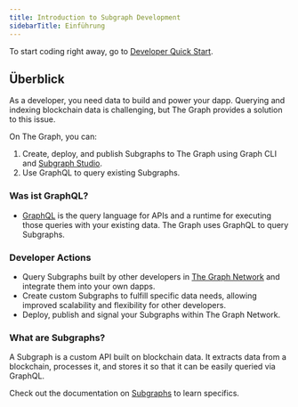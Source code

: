 ```yaml
---
title: Introduction to Subgraph Development
sidebarTitle: Einführung
---
```


To start coding right away, go to [Developer Quick Start](/subgraphs/quick-start/).

## Überblick

As a developer, you need data to build and power your dapp. Querying and indexing blockchain data is challenging, but The Graph provides a solution to this issue.

On The Graph, you can:

1. Create, deploy, and publish Subgraphs to The Graph using Graph CLI and [Subgraph Studio](https://thegraph.com/studio/).
2. Use GraphQL to query existing Subgraphs.

### Was ist GraphQL?

- [GraphQL](https://graphql.org/learn/) is the query language for APIs and a runtime for executing those queries with your existing data. The Graph uses GraphQL to query Subgraphs.

### Developer Actions

- Query Subgraphs built by other developers in [The Graph Network](https://thegraph.com/explorer) and integrate them into your own dapps.
- Create custom Subgraphs to fulfill specific data needs, allowing improved scalability and flexibility for other developers.
- Deploy, publish and signal your Subgraphs within The Graph Network.

### What are Subgraphs?

A Subgraph is a custom API built on blockchain data. It extracts data from a blockchain, processes it, and stores it so that it can be easily queried via GraphQL.

Check out the documentation on [Subgraphs](/subgraphs/developing/subgraphs/) to learn specifics.
